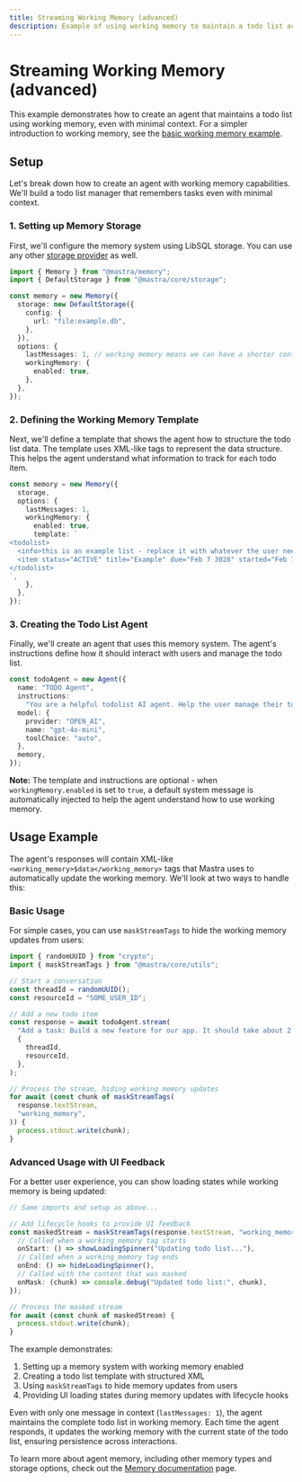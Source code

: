 ```yaml
---
title: Streaming Working Memory (advanced)
description: Example of using working memory to maintain a todo list across conversations
---
```


# Streaming Working Memory (advanced)

This example demonstrates how to create an agent that maintains a todo list using working memory, even with minimal context. For a simpler introduction to working memory, see the [basic working memory example](/examples/memory/short-term-working-memory).

## Setup

Let's break down how to create an agent with working memory capabilities. We'll build a todo list manager that remembers tasks even with minimal context.

### 1. Setting up Memory Storage

First, we'll configure the memory system using LibSQL storage. You can use any other [storage provider](/docs/agents/01-agent-memory#storage-options) as well.

```typescript
import { Memory } from "@mastra/memory";
import { DefaultStorage } from "@mastra/core/storage";

const memory = new Memory({
  storage: new DefaultStorage({
    config: {
      url: "file:example.db",
    },
  }),
  options: {
    lastMessages: 1, // working memory means we can have a shorter context window and still maintain conversational coherence
    workingMemory: {
      enabled: true,
    },
  },
});
```

### 2. Defining the Working Memory Template

Next, we'll define a template that shows the agent how to structure the todo list data. The template uses XML-like tags to represent the data structure. This helps the agent understand what information to track for each todo item.

```typescript
const memory = new Memory({
  storage,
  options: {
    lastMessages: 1,
    workingMemory: {
      enabled: true,
      template: `
<todolist>
  <info>this is an example list - replace it with whatever the user needs</info>
  <item status="ACTIVE" title="Example" due="Feb 7 3028" started="Feb 7 2025">example description</item>
</todolist>
`,
    },
  },
});
```

### 3. Creating the Todo List Agent

Finally, we'll create an agent that uses this memory system. The agent's instructions define how it should interact with users and manage the todo list.

```typescript
const todoAgent = new Agent({
  name: "TODO Agent",
  instructions:
    "You are a helpful todolist AI agent. Help the user manage their todolist. If there is no list yet ask them what to add! If there is a list always print it out when the chat starts. For each item add emojis, dates, titles (with an index number starting at 1), descriptions, and statuses. For each piece of info add an emoji to the left of it. Also support subtask lists with bullet points inside a box. Help the user timebox each task by asking them how long it will take.",
  model: {
    provider: "OPEN_AI",
    name: "gpt-4o-mini",
    toolChoice: "auto",
  },
  memory,
});
```

**Note:** The template and instructions are optional - when `workingMemory.enabled` is set to `true`, a default system message is automatically injected to help the agent understand how to use working memory.

## Usage Example

The agent's responses will contain XML-like `<working_memory>$data</working_memory>` tags that Mastra uses to automatically update the working memory. We'll look at two ways to handle this:

### Basic Usage

For simple cases, you can use `maskStreamTags` to hide the working memory updates from users:

```typescript
import { randomUUID } from "crypto";
import { maskStreamTags } from "@mastra/core/utils";

// Start a conversation
const threadId = randomUUID();
const resourceId = "SOME_USER_ID";

// Add a new todo item
const response = await todoAgent.stream(
  "Add a task: Build a new feature for our app. It should take about 2 hours and needs to be done by next Friday.",
  {
    threadId,
    resourceId,
  },
);

// Process the stream, hiding working memory updates
for await (const chunk of maskStreamTags(
  response.textStream,
  "working_memory",
)) {
  process.stdout.write(chunk);
}
```

### Advanced Usage with UI Feedback

For a better user experience, you can show loading states while working memory is being updated:

```typescript
// Same imports and setup as above...

// Add lifecycle hooks to provide UI feedback
const maskedStream = maskStreamTags(response.textStream, "working_memory", {
  // Called when a working_memory tag starts
  onStart: () => showLoadingSpinner("Updating todo list..."),
  // Called when a working_memory tag ends
  onEnd: () => hideLoadingSpinner(),
  // Called with the content that was masked
  onMask: (chunk) => console.debug("Updated todo list:", chunk),
});

// Process the masked stream
for await (const chunk of maskedStream) {
  process.stdout.write(chunk);
}
```

The example demonstrates:

1. Setting up a memory system with working memory enabled
2. Creating a todo list template with structured XML
3. Using `maskStreamTags` to hide memory updates from users
4. Providing UI loading states during memory updates with lifecycle hooks

Even with only one message in context (`lastMessages: 1`), the agent maintains the complete todo list in working memory. Each time the agent responds, it updates the working memory with the current state of the todo list, ensuring persistence across interactions.

To learn more about agent memory, including other memory types and storage options, check out the [Memory documentation](/docs/agents/01-agent-memory) page.
